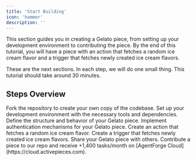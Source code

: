 ```yaml
---
title: 'Start Building'
icon: 'hammer'
description: ''
---
```

This section guides you in creating a Gelato piece, from setting up your development environment to contributing the piece. By the end of this tutorial, you will have a piece with an action that fetches a random ice cream flavor and a trigger that fetches newly created ice cream flavors.

<Info>
These are the next sections. In each step, we will do one small thing. This tutorial should take around 30 minutes.
</Info>

## Steps Overview 

<Steps>
  <Step title="Fork Repository" icon="code-branch">
    Fork the repository to create your own copy of the codebase.
  </Step>
  <Step title="Setup Development Environment" icon="code">
    Set up your development environment with the necessary tools and dependencies.
  </Step>
  <Step title="Create Piece Definition" icon="gear">
    Define the structure and behavior of your Gelato piece.
  </Step>
  <Step title="Add Piece Authentication" icon="lock">
    Implement authentication mechanisms for your Gelato piece.
  </Step>
  <Step title="Create Action" icon="ice-cream">
    Create an action that fetches a random ice cream flavor.
  </Step>
  <Step title="Create Trigger" icon="ice-cream">
    Create a trigger that fetches newly created ice cream flavors.
  </Step>
  <Step title="Sharing Pieces" icon="share">
    Share your Gelato piece with others.
  </Step>
</Steps>


<Card title="Contribution" icon="gift" iconType="duotone" color="#6e41e2">
 Contribute a piece to our repo and receive +1,400 tasks/month on [AgentForge Cloud](https://cloud.activepieces.com).
</Card>

